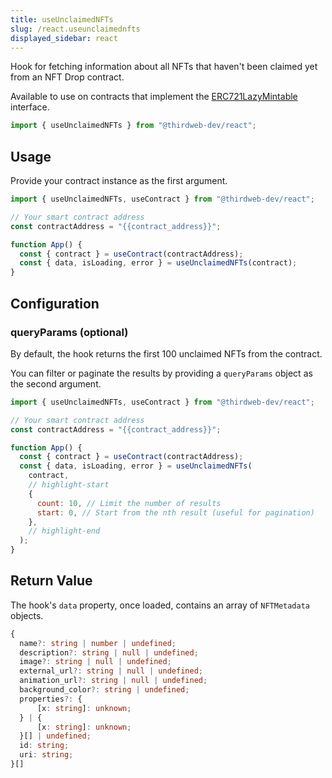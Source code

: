 ```yaml
---
title: useUnclaimedNFTs
slug: /react.useunclaimednfts
displayed_sidebar: react
---
```


Hook for fetching information about all NFTs that haven't been claimed yet from an NFT Drop contract.

Available to use on contracts that implement the [ERC721LazyMintable](/contractkit/interfaces/erc721lazymintable) interface.

```jsx
import { useUnclaimedNFTs } from "@thirdweb-dev/react";
```

## Usage

Provide your contract instance as the first argument.

```jsx
import { useUnclaimedNFTs, useContract } from "@thirdweb-dev/react";

// Your smart contract address
const contractAddress = "{{contract_address}}";

function App() {
  const { contract } = useContract(contractAddress);
  const { data, isLoading, error } = useUnclaimedNFTs(contract);
}
```

## Configuration

### queryParams (optional)

By default, the hook returns the first 100 unclaimed NFTs from the contract.

You can filter or paginate the results by providing a `queryParams` object as the second argument.

```jsx
import { useUnclaimedNFTs, useContract } from "@thirdweb-dev/react";

// Your smart contract address
const contractAddress = "{{contract_address}}";

function App() {
  const { contract } = useContract(contractAddress);
  const { data, isLoading, error } = useUnclaimedNFTs(
    contract,
    // highlight-start
    {
      count: 10, // Limit the number of results
      start: 0, // Start from the nth result (useful for pagination)
    },
    // highlight-end
  );
}
```

## Return Value

The hook's `data` property, once loaded, contains an array of `NFTMetadata` objects.

```ts
{
  name?: string | number | undefined;
  description?: string | null | undefined;
  image?: string | null | undefined;
  external_url?: string | null | undefined;
  animation_url?: string | null | undefined;
  background_color?: string | undefined;
  properties?: {
      [x: string]: unknown;
  } | {
      [x: string]: unknown;
  }[] | undefined;
  id: string;
  uri: string;
}[]
```
